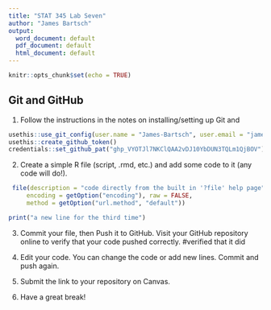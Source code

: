 ```yaml
---
title: "STAT 345 Lab Seven"
author: "James Bartsch"
output:
  word_document: default
  pdf_document: default
  html_document: default
---
```



```r
knitr::opts_chunk$set(echo = TRUE)
```

## Git and GitHub

1. Follow the instructions in the notes on installing/setting up Git and 


```r
usethis::use_git_config(user.name = "James-Bartsch", user.email = "jamesbartsch1399@uwlax.edu")
usethis::create_github_token() 
credentials::set_github_pat("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")

```



2. Create a simple R file (script, .rmd, etc.) and add some code to it (any code will do!).
```r
 file(description = "code directly from the built in '?file' help page", open = "", blocking = TRUE,
     encoding = getOption("encoding"), raw = FALSE,
     method = getOption("url.method", "default"))

print("a new line for the third time")
```


3. Commit your file, then Push it to GitHub. Visit your GitHub repository online to verify that your code pushed correctly.
#verified that it did


4. Edit your code. You can change the code or add new lines. Commit and push again.


5. Submit the link to your repository on Canvas.


6. Have a great break!

